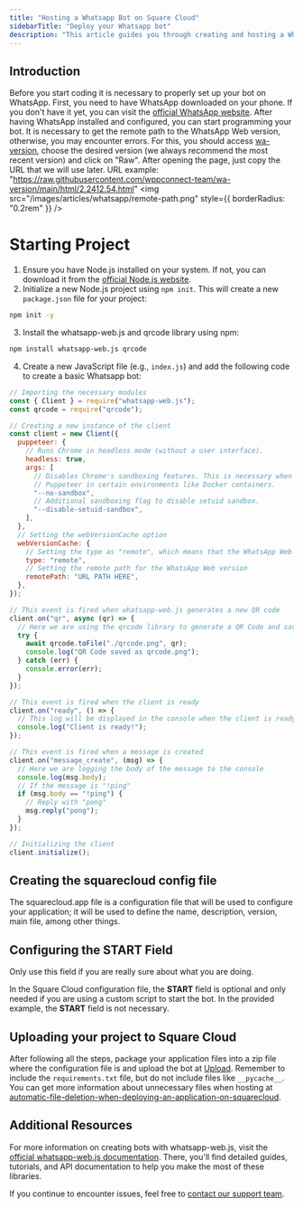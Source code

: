 ```yaml
---
title: "Hosting a Whatsapp Bot on Square Cloud"
sidebarTitle: "Deploy your Whatsapp bot"
description: "This article guides you through creating and hosting a Whatsapp bot on Square Cloud."
---
```


## Introduction

Before you start coding it is necessary to properly set up your bot on WhatsApp. First, you need to have WhatsApp downloaded on your phone. If you don't have it yet, you can visit the [official WhatsApp website](https://www.whatsapp.com/coronavirus/get-started?lang=en). After having WhatsApp installed and configured, you can start programming your bot.
<AccordionGroup>
  <Accordion title="Remote path to the WhatsApp Web version" icon="file" iconType="solid">
    It is necessary to get the remote path to the WhatsApp Web version, otherwise, you may encounter errors.
    For this, you should access [wa-version](https://github.com/wppconnect-team/wa-version/tree/main/html), choose the desired version (we always recommend the most recent version) and click on "Raw". After opening the page, just copy the URL that we will use later. URL example:
    "https://raw.githubusercontent.com/wppconnect-team/wa-version/main/html/2.2412.54.html"
    <Frame>
      <img src="/images/articles/whatsapp/remote-path.png" style={{ borderRadius: "0.2rem" }} />
    </Frame>
  </Accordion>
</AccordionGroup>


# Starting Project
1. Ensure you have Node.js installed on your system. If not, you can download it from the [official Node.js website](https://nodejs.org/).
2. Initialize a new Node.js project using `npm init`. This will create a new `package.json` file for your project:

```bash
npm init -y
```

3. Install the whatsapp-web.js and qrcode library using npm:

```bash
npm install whatsapp-web.js qrcode
```

4. Create a new JavaScript file (e.g., `index.js`) and add the following code to create a basic Whatsapp bot:

```javascript index.js
// Importing the necessary modules
const { Client } = require("whatsapp-web.js");
const qrcode = require("qrcode");

// Creating a new instance of the client
const client = new Client({
  puppeteer: {
    // Runs Chrome in headless mode (without a user interface).
    headless: true,
    args: [
      // Disables Chrome's sandboxing features. This is necessary when running
      // Puppeteer in certain environments like Docker containers.
      "--no-sandbox",
      // Additional sandboxing flag to disable setuid sandbox.
      "--disable-setuid-sandbox",
    ],
  },
  // Setting the webVersionCache option
  webVersionCache: {
    // Setting the type as "remote", which means that the WhatsApp Web version will be fetched from a remote URL
    type: "remote",
    // Setting the remote path for the WhatsApp Web version
    remotePath: "URL PATH HERE",
  },
});

// This event is fired when whatsapp-web.js generates a new QR code
client.on("qr", async (qr) => {
  // Here we are using the qrcode library to generate a QR Code and save it as a file
  try {
    await qrcode.toFile("./qrcode.png", qr);
    console.log("QR Code saved as qrcode.png");
  } catch (err) {
    console.error(err);
  }
});

// This event is fired when the client is ready
client.on("ready", () => {
  // This log will be displayed in the console when the client is ready, i.e., after the QR Code has been successfully scanned and the WhatsApp Web session has been started
  console.log("Client is ready!");
});

// This event is fired when a message is created
client.on("message_create", (msg) => {
  // Here we are logging the body of the message to the console
  console.log(msg.body);
  // If the message is "!ping"
  if (msg.body == "!ping") {
    // Reply with "pong"
    msg.reply("pong");
  }
});

// Initializing the client
client.initialize();
```

## Creating the squarecloud config file

<Card title="Learn about: how to make the configuration file for Square Cloud." icon="link" href="https://docs.squarecloud.app/articles/how-to-create-your-squarecloud-configuration-file">
The squarecloud.app file is a configuration file that will be used to configure your application; it will be used to define the name, description, version, main file, among other things.
</Card>

## Configuring the START Field
<Warning>Only use this field if you are really sure about what you are doing.</Warning>

In the Square Cloud configuration file, the **START** field is optional and only needed if you are using a custom script to start the bot. In the provided example, the **START** field is not necessary.

## Uploading your project to Square Cloud

After following all the steps, package your application files into a zip file where the configuration file is and upload the bot at [Upload](https://squarecloud.app/dashboard/upload). Remember to include the `requirements.txt` file, but do not include files like `__pycache__`. You can get more information about unnecessary files when hosting at [automatic-file-deletion-when-deploying-an-application-on-squarecloud](https://docs.squarecloud.app/faqs/automatic-file-deletion-when-deploying-an-application-on-squarecloud).

## Additional Resources

For more information on creating bots with whatsapp-web.js, visit the [official whatsapp-web.js documentation](https://wwebjs.dev/). There, you'll find detailed guides, tutorials, and API documentation to help you make the most of these libraries.

If you continue to encounter issues, feel free to [contact our support team](/company/support).